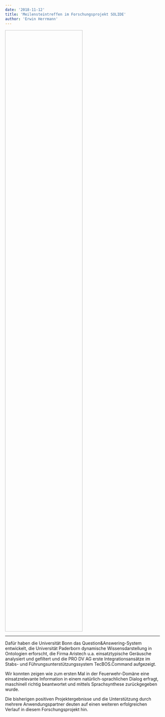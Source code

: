 ```yaml
---
date: '2018-11-12'
title: 'Meilensteintreffen im Forschungsprojekt SOLIDE'
author: 'Erwin Herrmann'
---
```


<Image filename='meilenstein-solide.jpg' style="height: 50%; width: 50%;"/>

---

Dafür haben die Universität Bonn das Question&Answering-System entwickelt, die Universität Paderborn dynamische Wissensdarstellung in Ontologien erforscht, die Firma Aristech u.a. einsatztypische Geräusche analysiert und gefiltert und die PRO DV AG erste Integrationsansätze im Stabs- und Führungsunterstützungssystem TecBOS.Command aufgezeigt.

Wir konnten zeigen wie zum ersten Mal in der Feuerwehr-Domäne eine einsatzrelevante Information in einem natürlich-sprachlichen Dialog erfragt, maschinell richtig beantwortet und mittels Sprachsynthese zurückgegeben wurde.

Die bisherigen positiven Projektergebnisse und die Unterstützung durch mehrere Anwendungspartner deuten auf einen weiteren erfolgreichen Verlauf in diesem Forschungsprojekt hin.
